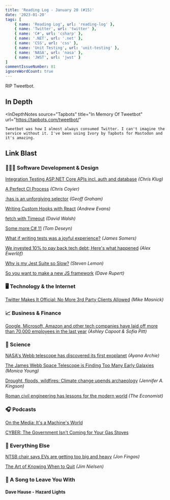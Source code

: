 ```yaml
---
title: 'Reading Log - January 20 (#15)'
date: '2023-01-20'
tags: [
    { name: 'Reading Log', url: 'reading-log' },
    { name: 'Twitter', url: 'twitter' },
    { name: 'C#', url: 'csharp' },
    { name: '.NET', url: '.net' },
    { name: 'CSS', url: 'css' },
    { name: 'Unit Testing', url: 'unit-testing' },
    { name: 'NASA', url: 'nasa' },
    { name: 'JWST', url: 'jwst' }
]
commentIssueNumber: 81
ignoreWordCount: true
---
```


RIP Tweetbot.

## In Depth

<InDepthNotes
    source="Tapbots"
    title="In Memory Of Tweetbot"
    url="https://tapbots.com/tweetbot/"
>
    Tweetbot was how I almost always consumed Twitter. I can't imagine the service without it. I've been using Ivory by Tapbots for Mastodon and it's amazing.
</InDepthNotes>

## Link Blast

### 👨🏼‍💻 Software Development & Design

[Integration Testing ASP.NET Core APIs incl. auth and database](https://www.fearofoblivion.com/asp-net-core-integration-testing) *(Chris Klug)*

[A Perfect CI Process](https://chriscoyier.net/2023/01/12/a-perfect-ci-process/) *(Chris Coyier)*

[:has is an unforgiving selector](https://css-tricks.com/has-is-an-unforgiving-selector/) *(Geoff Graham)*

[Writing Custom Hooks with React](https://rhythmandbinary.com/post/2023-01-10-writing-custom-hooks-with-react) *(Andrew Evans)*

[fetch with Timeout](https://davidwalsh.name/fetch-with-timeout) *(David Walsh)*

[Some more C# 11](https://developers.redhat.com/articles/2023/01/11/5-new-advanced-features-improving-c-11) *(Tom Deseyn)*

[What if writing tests was a joyful experience?](https://blog.janestreet.com/the-joy-of-expect-tests/) *(James Somers)*

[We invested 10% to pay back tech debt; Here's what happened](https://blog.alexewerlof.com/p/tech-debt-day) *(Alex Ewerlöf)*

[Why is my Jest Suite so Slow?](https://blog.bitsrc.io/why-is-my-jest-suite-so-slow-2a4859bb9ac0) *(Steven Lemon)*

[So you want to make a new JS framework](https://daverupert.com/2023/01/so-you-want-to-make-a-new-js-framework/) *(Dave Rupert)*

### 🖥 Technology & the Internet

[Twitter Makes It Official: No More 3rd Party Clients Allowed](https://www.techdirt.com/2023/01/20/twitter-makes-it-official-no-more-3rd-party-clients-allowed/) *(Mike Masnick)*

### 📈 Business & Finance

[Google, Microsoft, Amazon and other tech companies have laid off more than 70,000 employees in the last year](https://www.cnbc.com/2023/01/18/tech-layoffs-microsoft-amazon-meta-others-have-cut-more-than-60000.html) *(Ashley Capoot & Sofia Pitt)*

### 🔬 Science

[NASA's Webb telescope has discovered its first exoplanet](https://www.npr.org/2023/01/12/1148626359/nasa-webb-telescope-exoplanet) *(Ayana Archie)*

[The James Webb Space Telescope is Finding Too Many Early Galaxies](https://skyandtelescope.org/astronomy-news/the-james-webb-space-telescope-is-finding-too-many-early-galaxies/) *(Monica Young)*

[Drought, floods, wildfires: Climate change upends archaeology](https://www.axios.com/2023/01/09/archaeology-drought-floods-wildfires-climate-change) *(Jennifer A. Kingson)*

[Roman civil engineering has lessons for the modern world](https://www.economist.com/science-and-technology/2023/01/11/roman-civil-engineering-has-lessons-for-the-modern-world) *(The Economist)*

### 🎧 Podcasts

[On the Media: It's a Machine's World](https://www.wnycstudios.org/podcasts/otm/episodes/on-the-media-its-a-machines-world)

[CYBER: The Government Isn't Coming for Your Gas Stoves](https://www.vice.com/en/article/m7gyb8/cyber-the-government-isnt-coming-for-your-gas-stoves)

### 🎒 Everything Else

[NTSB chair says EVs are getting too big and heavy](https://www.engadget.com/ntsb-chair-says-evs-too-big-and-heavy-143100532.html) *(Jon Fingas)*

[The Art of Knowing When to Quit](https://blog.jim-nielsen.com/2023/art-of-knowing-when-to-quit/) *(Jim Nielsen)*

### 🎵 A Song to Leave You With

#### Dave Hause - Hazard Lights

<YouTubeEmbed
    id="sC0viUiFFL4"
    title="Dave Hause - Hazard Lights"
/>